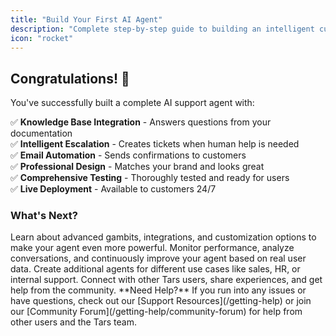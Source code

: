 ```yaml
---
title: "Build Your First AI Agent"
description: "Complete step-by-step guide to building an intelligent customer support agent with knowledge base and tool integrations in 15 minutes"
icon: "rocket"
---
```



<Prerequisites/>
<Intro/> 
<WorkFlowOverview/> 
<AddKnowledgeSource/> 
<AddTool/> 
<CreateAgent/> 
<Configure/> 
<Design/> 
<Distribute/> 
<DataView/> 

## Congratulations! 🎉

You've successfully built a complete AI support agent with:

✅ **Knowledge Base Integration** - Answers questions from your documentation  
✅ **Intelligent Escalation** - Creates tickets when human help is needed  
✅ **Email Automation** - Sends confirmations to customers  
✅ **Professional Design** - Matches your brand and looks great  
✅ **Comprehensive Testing** - Thoroughly tested and ready for users  
✅ **Live Deployment** - Available to customers 24/7  

### What's Next?

<Columns cols={2}>
  <Card title="Explore Advanced Features" icon="rocket" href="/make">
    Learn about advanced gambits, integrations, and customization options to make your agent even more powerful.
  </Card>
  <Card title="Scale Your Success" icon="chart-line" href="/analyze">
    Monitor performance, analyze conversations, and continuously improve your agent based on real user data.
  </Card>
  <Card title="Build More Agents" icon="plus" href="/platform-fundamentals/choosing-your-path">
    Create additional agents for different use cases like sales, HR, or internal support.
  </Card>
  <Card title="Join the Community" icon="users" href="/getting-help/community-forum">
    Connect with other Tars users, share experiences, and get help from the community.
  </Card>
</Columns>


<Note>
**Need Help?** If you run into any issues or have questions, check out our [Support Resources](/getting-help) or join our [Community Forum](/getting-help/community-forum) for help from other users and the Tars team.
</Note>